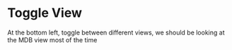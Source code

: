
# Toggle View

At the bottom left, toggle between different views, we should be looking at the MDB view most of the time

<Screenshot url="https://www.mongodb.com/products/tools/relational-migrator" src="img/100-image-001.png" alt="Screenshot of the connect modal" />

